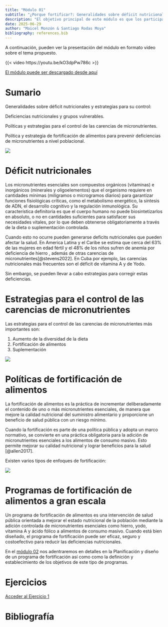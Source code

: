 ```yaml
---
title: "Módulo 01"
subtitle: "¿Porque fortificar?: Generalidades sobre déficit nutricionales y estrategias para su control"
description: "El objetivo principal de este módulo es que los participantes conozcan los fundamentos para diseñar estrategias de fortificación de alimentos, basadas en políticas públicas, para reducir deficiencias de micronutrientes en grupos vulnerables"
date: 2025-06-29
author: "Maicel Monzón & Santiago Rodas Moya"
bibliography: references.bib
---
```


A continuación, pueden ver la presentación del módulo en formato vídeo sobre el tema propuesto.

{{< video https://youtu.be/kO3dpPw786c >}}

[El módulo puede ser descargado desde aquí](/static/videos/videomodulo01.zip)

# Sumario

Generalidades sobre déficit nutricionales y estrategias para su control:

Deficiencias nutricionales y grupos vulnerables.

Políticas y estrategias para el control de las carencias de micronutrientes.

Política y estrategia de fortificación de alimentos para prevenir deficiencias de micronutrientes a nivel poblacional.

![](/static/images/micro1.png)

# Déficit nutricionales

Los micronutrientes esenciales son compuestos orgánicos (vitaminas) e inorgánicos (minerales y oligoelementos) que el organismo requiere en cantidades mínimas (miligramos o microgramos diarios) para garantizar funciones fisiológicas críticas, como el metabolismo energético, la síntesis de ADN, el desarrollo cognitivo y la regulación inmunológica. Su característica definitoria es que el cuerpo humano no puede biosintetizarlos en absoluto, o no en cantidades suficientes para satisfacer sus necesidades vitales, por lo que deben obtenerse obligatoriamente a través de la dieta o suplementación controlada.

Cuando esto no ocurre pueden generarse deficits nutricionales que pueden afectar la salud. En America Latina y el Caribe se estima que cerca del 63% de las mujeres en edad fértil y el 48% de los niños sufren de anemia por deficiencia de hierro , además de otras carencias de micronutrientes[@stevens2022]. En Cuba por ejemplo, las carencias nutricionales más frecuentes son el déficit de vitamina A y de Yodo.

Sin embargo, se pueden llevar a cabo estrategias para corregir estas deficiencias.

# Estrategias para el control de las carencias de micronutrientes

Las estrategias para el control de las carencias de micronutrientes más importantes son:

1.  Aumento de la diversidad de la dieta
2.  Fortificación de alimentos
3.  Suplementación

![](/static/images/mod01estrategias.png)

# Políticas de fortificación de alimentos

La fortificación de alimentos es la práctica de incrementar deliberadamente el contenido de uno o más micronutrientes esenciales, de manera que mejore la calidad nutricional del suministro alimentario y proporcione un beneficio de salud pública con un riesgo mínimo.

Cuando la fortificación es parte de una política pública y adopta un marco normativo, se convierte en una práctica obligatoria para la adición de micronutrientes esenciales a los alimentos de consumo masivo. Esto permite mejorar su calidad nutricional y lograr beneficios para la salud [@allen2017].

Existen varios tipos de enfoques de fortificación:

![](/static/images/mod01tiposfort.png)

# Programas de fortificación de alimentos a gran escala

Un programa de fortificación de alimentos es una intervención de salud pública orientada a mejorar el estado nutricional de la población mediante la adición controlada de micronutrientes esenciales como hierro, yodo, vitamina A y ácido fólico a alimentos de consumo masivo. Cuando está bien diseñado, el programa de fortificación puede ser eficaz, seguro y costoefectivo para reducir las deficiencias nutricionales.

En el [módulo 02](../../modulos/tema01/modulo02.qmd) nos adentraremos en detalles en la Planificación y diseño de un programa de fortificación así como como la definición y establecimiento de los objetivos de este tipo de programas.

# Ejercicios

[Acceder al Ejercicio 1](../../ejercicios/tema01/ejercicio01.qmd)

# Bibliografía
